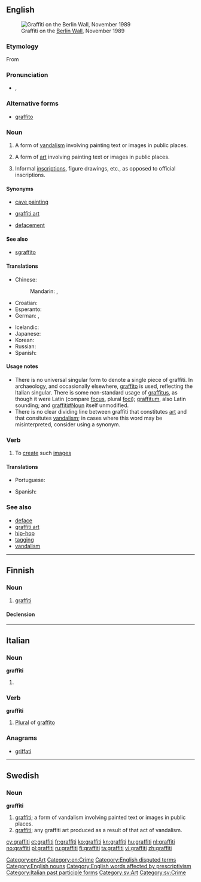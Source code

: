 ==English==
{{wikipedia|dab=graffiti (disambiguation)|graffiti}}
[[Image:Berlin-wall.jpg|thumb|right|Graffiti on the [[w:Berlin Wall|Berlin Wall]], November 1989]]

===Etymology===
From {{etyl|it}} {{term|graffiti|lang=it}}

===Pronunciation===
* {{a|UK}} {{IPA|/ˈɡɹəˌfiː.ti/}}, {{SAMPA|/"gr@%fi:.ti/}}

===Alternative forms===
* [[graffito]]

===Noun===
{{en-noun|-}}

# {{chiefly|uncountable}} A form of [[vandalism]] involving painting text or images in public places.
# {{chiefly|uncountable}} A form of [[art]] involving painting text or images in public places.
# {{archaeology|countable}} Informal [[inscription]]s, figure drawings, etc., as opposed to official inscriptions.

====Synonyms====
* {{sense|archaeology}} [[cave painting]]
* {{sense|art}} [[graffiti art]]
* {{sense|vandalism}} [[defacement]]

====See also====
* [[sgraffito]]

====Translations====
{{trans-top|a form of vandalism involving painting text or images}}
* Chinese:
*: Mandarin: {{t-|cmn|塗鴉|sc=Hani}}, {{t-|cmn|涂鸦|tr=túyā|sc=Hani}}
* Croatian: {{t|hr|grafiti|m|p}}
* Esperanto: {{t|eo|murskribaĉo}}
* German: {{t|de|Graffito|m|n}}, {{t|de|Graffiti|m|n|p}}
{{trans-mid}}
* Icelandic: {{t|is|veggjakrot|n}}
* Japanese: {{t|ja|グラフィティ|tr=gurafiti}}
* Korean: {{t|ko|그라피토|tr=geurapito|sc=Hang}}
* Russian: {{t+|ru|граффити|n|tr=graffíti}} {{indeclinable}}
* Spanish: {{t+|es|grafiti}}
{{trans-bottom}}

====Usage notes====
* There is no universal singular form to denote a single piece of graffiti. In archaeology, and occasionally elsewhere, [[graffito]] is used, reflecting the Italian singular. There is some non-standard usage of [[graffitus]], as though it were Latin (compare [[focus]], plural [[foci]]); [[graffitum]], also Latin sounding; and [[graffiti#Noun]] itself unmodified.
* There is no clear dividing line between graffiti that constitutes [[art]] and that consitutes [[vandalism]]; in cases where this word may be misinterpreted, consider using a synonym.

===Verb===
{{en-verb}}

# To [[create]] such [[image]]s

====Translations====
{{trans-top|create graffiti}}
* Portuguese: {{t|pt|pichar}}
{{trans-mid}}
* Spanish: {{t+|es|grafiti|m|alt=graffiti}}
{{trans-bottom}}

===See also===
* [[deface]]
* [[graffiti art]]
* [[hip-hop]]<!-- graffiti is 1 or the 4 elements of hiphop, however the latter term is spelled -->
* [[tagging]]
* [[vandalism]]

[[Category:en:Art]]
[[Category:en:Crime]]
[[Category:English disputed terms]]
[[Category:English nouns]]
[[Category:English words affected by prescriptivism]]

----

==Finnish==

===Noun===
{{fi-noun}}

# [[#English|graffiti]]

====Declension====
{{fi-decl-risti|graffit}}

----

==Italian==

===Noun===
'''graffiti''' {{m|p}}

# {{plural of|graffito|lang=it}}

===Verb===
'''graffiti''' {{m}}

# [[plural|Plural]] of [[graffito]]

===Anagrams===
* [[griffati#Italian|griffati]]

[[Category:Italian past participle forms]]

----

==Swedish==

===Noun===
{{sv-noun-unc-irreg-c}}
'''graffiti''' {{c}}

# [[#English|graffiti]]; a form of vandalism involving painted text or images in public places.
# [[#English|graffiti]]; any graffiti art produced as a result of that act of vandalism.

[[Category:sv:Art]]
[[Category:sv:Crime]]

[[cy:graffiti]]
[[et:graffiti]]
[[fr:graffiti]]
[[ko:graffiti]]
[[kn:graffiti]]
[[hu:graffiti]]
[[nl:graffiti]]
[[no:graffiti]]
[[pl:graffiti]]
[[ru:graffiti]]
[[fi:graffiti]]
[[ta:graffiti]]
[[vi:graffiti]]
[[zh:graffiti]]